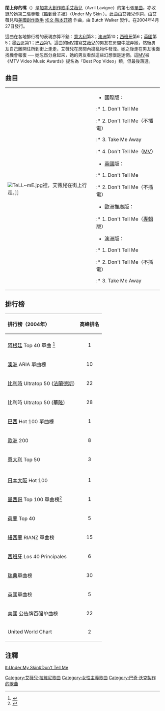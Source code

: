 {{noteTA
|G1 = Show
|G2 = Music
|G3 = Movie
|G4 = Avril Lavigne
}}
{{Infobox single <!-- See Wikipedia:WikiProject_Songs -->
| Name           = Don't Tell Me<br/>閉上你的嘴
| Cover          = TEll-Me.jpg
| Border         = yes
| Alt            = 
| Caption        = 欧洲实体单曲封面<ref>{{cite web|title=Avril Lavigne – Don't Tell Me|url=https://www.discogs.com/Avril-Lavigne-Dont-Tell-Me/release/2597511|work=[[Discogs|Discogs]]|accessdate=October 19, 2014|archive-date=2021-02-21|archive-url=https://web.archive.org/web/20210221022147/https://www.discogs.com/Avril-Lavigne-Dont-Tell-Me/release/2597511|dead-url=no}}</ref>
| Artist         = [[艾薇儿·拉维尼|艾薇儿·拉维尼]]
| Album          = [[酷到骨子裡|酷到骨子裡]]
| B-side         = 《[[带我走|带我走]]》
| Released       = {{start date|2004|03|01}}
| Recorded       = 2003年–2004年<br />Ruby Red Productions,<br />([[Atlanta|Atlanta]], [[Georgia_(U.S._state)|Georgia]]);<br />Skyline Studios,<br />(New York City);<br />[[Ocean_Way_Recording|Ocean Way Recording]],<br />(Hollywood, California)
| Format         = [[CD单曲|CD单曲]]
| Genre          = [[摇滚乐|摇滚]]
| Length         = 3:22
| Label          = {{flatlist|
* {{le|爱丽斯塔唱片|Arista Records|爱丽斯塔}}
* [[RCA唱片|RCA]]
}}
| Writer         = {{flatlist|
* 艾薇儿·拉维尼
* {{nowrap|[[埃文·陶本菲德|埃文·陶本菲德]]}}
}}
| Producer       = [[Butch_Walker|Butch Walker]]
| Last single    = [[失去控制|失去控制]]<br />（2003年）
| This single    = '''閉上你的嘴'''<br />（2004年）
| Next single    = [[我的幸福到此为止|我的幸福到此为止]]<br />（2004年）
| Misc           = {{External music video|{{YouTube|zMbIipvQL0c|《閉上你的嘴》}} }}
}}

'''閉上你的嘴'''（{{lang-en|''Don't Tell Me''}}）是[[加拿大|加拿大]][[創作歌手|創作歌手]][[艾薇兒|艾薇兒]]（Avril Lavigne）的第七張[[單曲|單曲]]，亦收錄於她第二張[[專輯|專輯]]《[[酷到骨子裡|酷到骨子裡]]》（Under My Skin ）。此曲由艾薇兒作詞，由艾薇兒和[[美國|美國]][[創作歌手|創作歌手]] [[埃文·陶本菲德|埃文·陶本菲德]] 作曲，由 Butch Walker 製作。在2004年4月27日發行。

這曲在各地排行榜的表現亦算不錯：[[意大利|意大利]]第3；[[澳洲|澳洲]]第10；[[西班牙|西班牙]]第6；[[英國|英國]]第5；[[墨西哥|墨西哥]]第1；[[巴西|巴西]]第1。這曲的[[音樂錄影帶|MV]]描寫[[艾薇兒|艾薇兒]]的男友在房間中戲弄她，然後男友自己離開住所到街上走走，艾薇兒在房間內搗亂物件發洩。她之後走在男友後面找機會報復 ── 她忽然分身起來，她的男友看然這些幻想很是迷惘。這[[音樂錄影帶|MV]]被《MTV Video Music Awards》提名為「Best Pop Video」類，但最後落選。

== 曲目 ==
{|
|-
|
[[File:TeLL~mE.jpg|thumb]]裡，艾薇兒在街上行走。]]
|
* 國際版：
:* 1. Don't Tell Me
:* 2. Don't Tell Me（不插電）
:* 3. Take Me Away
:* 4. Don't Tell Me（[[音樂錄影帶|MV]]）
* [[英國|英國]]版：
:* 1. Don't Tell Me
:* 2. Don't Tell Me（不插電）
* [[歐洲|歐洲]]推廣版：
:* 1. Don't Tell Me（[[專輯|專輯]]版）
* [[澳洲|澳洲]]版：
:* 1. Don't Tell Me
:* 2. Don't Tell Me（不插電）
:* 3. Take Me Away
|}

== 排行榜 ==
{| class="wikitable"
!align="left"| 排行榜（2004年）
!align="center"|高峰排名
|-
|-
|align="left"|[[阿根廷|阿根廷]] Top 40 單曲 <ref>{{Cite web |url=http://www.top40argentina.com.ar/2004.htm |title=Argentinian Top 40 Charts  |access-date=2008-02-04 |archive-date=2007-01-26 |archive-url=https://web.archive.org/web/20070126161711/http://www.top40argentina.com.ar/2004.htm |dead-url=no }}</ref>
|align="center"|1 
|-
|align="left"|[[澳洲|澳洲]] ARIA 單曲榜
|align="center"|10
|-
|align="left"|[[比利時|比利時]] Ultratop 50 ([[法蘭德斯|法蘭德斯]])
|align="center"|22
|-
|align="left"|比利時 Ultratop 50 ([[華隆|華隆]])
|align="center"|28
|-
|align="left"|[[巴西|巴西]] Hot 100 單曲榜
|align="center"|1
|-
|align="left"|[[歐洲|歐洲]] 200
|align="center"|8
|- 
|align="left"|[[意大利|意大利]] Top 50
|align="center"|3
|- 
|- 
|align="left"|[[日本|日本]][[大阪市|大阪]] Hot 100
|align="center"|1
|-
|align="left"|[[墨西哥|墨西哥]] Top 100 單曲榜<ref>{{Cite web |url=http://www.americatop100.com/mexico/index.htm |title=Mexican Singles Chart - May 31st 2004 |access-date=2008-02-04 |archive-date=2008-06-19 |archive-url=https://web.archive.org/web/20080619064219/http://www.americatop100.com/mexico/index.htm |dead-url=no }}</ref>
|align="center"|1
|-
|align="left"|[[荷蘭|荷蘭]] Top 40
|align="center"|5
|-
|align="left"|[[紐西蘭|紐西蘭]] RIANZ 單曲榜
|align="center"|15
|-
|align="left"|[[西班牙|西班牙]] Los 40 Principales
|align="center"|6
|-
|align="left"|[[瑞典|瑞典]]單曲榜
|align="center"|30
|-
|align="left"|[[英國|英國]]單曲榜
|align="center"|5
|-
|align="left"|[[美國|美國]] 公告牌百强单曲榜
|align="center"|22
|-
|align="left"|United World Chart
|align="center"|2
|}

== 注釋 ==
{{reflist}}

{{艾薇儿·拉维尼歌曲}}

[[Category:艾薇兒·拉維尼歌曲|Category:艾薇兒·拉維尼歌曲]]
[[Category:女性主義歌曲|Category:女性主義歌曲]]
[[Category:巴奇·沃克製作的歌曲|Category:巴奇·沃克製作的歌曲]]

[[lt:Under_My_Skin#Don't_Tell_Me|lt:Under My Skin#Don't Tell Me]]